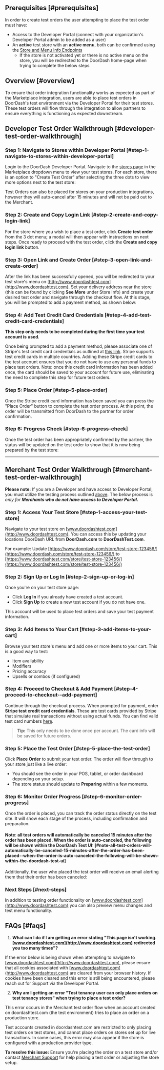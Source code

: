 ## Prerequisites [#prerequisites]

In order to create test orders the user attempting to place the test order must have:

* Access to the Developer Portal (connect with your organization's Developer Portal admin to be added as a user)
* An **active** test store with an **active menu**, both can be confirmed using the [Store and Menu Info Endpoints](https://developer.doordash.com/en-US/docs/marketplace/how_to/get_menu_and_store_info)
  + If the store is not activated yet or there is no active menu on the store, you will be redirected to the DoorDash home-page when trying to complete the below steps

## Overview [#overview]

To ensure that order integration functionality works as expected as part of the Marketplace integration, users are able to place test orders in DoorDash's test environment via the Developer Portal for their test stores. These test orders will flow through the integration to allow partners to ensure everything is functioning as expected downstream.

## Developer Test Order Walkthrough [#developer-test-order-walkthrough]

### Step 1: Navigate to Stores within Developer Portal [#step-1-navigate-to-stores-within-developer-portal]

Login to the DoorDash Developer Portal. Navigate to the [stores page](https://developer.doordash.com/portal/integration/marketplace/stores) in the Marketplace dropdown menu to view your test stores. For each store, there is an option to "Create Test Order" after selecting the three dots to view more options next to the test store:



Test Orders can also be placed for stores on your production integrations, however they will auto-cancel after 15 minutes and will not be paid out to the Merchant.



### Step 2: Create and Copy Login Link [#step-2-create-and-copy-login-link]

For the store where you wish to place a test order, click **Create test order** from the 3 dot menu; a modal will then appear with instructions on next steps. Once ready to proceed with the test order, click the **Create and copy login link** button.



### Step 3: Open Link and Create Order [#step-3-open-link-and-create-order]

After the link has been successfully opened, you will be redirected to your test store's menu on [http://www.doordashtest.com](http://www.doordashtest.com). Set your delivery address near the store (this can be found by clicking **See More** under Store Info) and create your desired test order and navigate through the checkout flow. At this stage, you will be prompted to add a payment method, as shown below:


### Step 4: Add Test Credit Card Credentials [#step-4-add-test-credit-card-credentials]

**This step only needs to be completed during the first time your test account is used.**

Once being prompted to add a payment method, please associate one of Stripe's test credit card credentials as outlined at [this link](https://stripe.com/docs/testing?testing-method=card-numbers#cards). Stripe supports test credit cards in multiple countries. Adding these Stripe credit cards to the test account ensures that you do not have to use any personal funds to place test orders. Note: once this credit card information has been added once, the card should be saved to your account for future use, eliminating the need to complete this step for future test orders.



### Step 5: Place Order [#step-5-place-order]

Once the Stripe credit card information has been saved you can press the "Place Order" button to complete the test order process. At this point, the order will be transmitted from DoorDash to the partner for order confirmation.



### Step 6: Progress Check [#step-6-progress-check]

Once the test order has been appropriately confirmed by the partner, the status will be updated on the test order to show that it is now being prepared by the test store:



---

## Merchant Test Order Walkthrough [#merchant-test-order-walkthrough]

**Please note:** If you are a Developer and have access to Developer Portal, you must utilize the testing process outlined [above](https://developer.doordash.com/en-US/docs/marketplace/how_to/create_a_test_order#step-1-navigate-to-stores-within-developer-portal). The below process is *only for **Merchants who do not have access to Developer Portal.***

### Step 1: Access Your Test Store [#step-1-access-your-test-store]

Navigate to your test store on [www.doordashtest.com](http://www.doordashtest.com). You can access this by updating your locations DoorDash URL from **DoorDash.com** to **DoorDashTest.com**.

For example: Update [https://www.doordash.com/store/test-store-123456/](https://www.doordash.com/store/test-store-123456/) to [https://www.doordashtest.com/store/test-store-123456/](https://www.doordashtest.com/store/test-store-123456/)

### Step 2: Sign Up or Log In [#step-2-sign-up-or-log-in]

Once you're on your test store page:

* Click **Log In** if you already have created a test account.
* Click **Sign Up** to create a new test account if you do not have one.

This account will be used to place test orders and save your test payment information.

### Step 3: Add Items to Your Cart [#step-3-add-items-to-your-cart]

Browse your test store's menu and add one or more items to your cart. This is a good way to test:

* Item availability
* Modifiers
* Pricing accuracy
* Upsells or combos (if configured)

### Step 4: Proceed to Checkout & Add Payment [#step-4-proceed-to-checkout--add-payment]

Continue through the checkout process. When prompted for payment, enter **Stripe test credit card credentials**. These are test cards provided by Stripe that simulate real transactions without using actual funds. You can find valid test card numbers [here](https://stripe.com/docs/testing?testing-method=card-numbers#cards).

> **Tip:** This only needs to be done once per account. The card info will be saved for future orders.



### Step 5: Place the Test Order [#step-5-place-the-test-order]

Click **Place Order** to submit your test order. The order will flow through to your store just like a live order:

* You should see the order in your POS, tablet, or order dashboard depending on your setup.
* The store status should update to **Preparing** within a few moments.



### Step 6: Monitor Order Progress [#step-6-monitor-order-progress]

Once the order is placed, you can track the order status directly on the test site. It will show each stage of the process, including confirmation and preparation.

#### Note: all test orders will automatically be canceled 15 minutes after the order has been placed. When the order is auto-canceled, the following will be shown within the DoorDash Test UI: [#note-all-test-orders-will-automatically-be-canceled-15-minutes-after-the-order-has-been-placed--when-the-order-is-auto-canceled-the-following-will-be-shown-within-the-doordash-test-ui]



Additionally, the user who placed the test order will receive an email alerting them that their order has been canceled:



### Next Steps [#next-steps]

In addition to testing order functionality on [www.doordashtest.com](http://www.doordashtest.com) you can also preview menu changes and test menu functionality.

## FAQs [#faqs]

1. **What can I do if I am getting an error stating "This page isn't working. [www.doordashtest.com](http://www.doordashtest.com) redirected you too many times"?**

If the error below is being shown when attempting to navigate to [www.doordashtest.com](http://www.doordashtest.com), please ensure that all cookies associated with [www.doordashtest.com](http://www.doordashtest.com) are cleared from your browser history. If cookies have been cleared and this error is still being encountered, please reach out for Support via the Developer Portal.



2. **Why am I getting an error "Test tenancy user can only place orders on test tenancy stores" when trying to place a test order?**

This error occurs in the Merchant test order flow when an account created on doordashtest.com (the test environment) tries to place an order on a production store.

Test accounts created in doordashtest.com are restricted to only placing test orders on test stores, and cannot place orders on stores set up for live transactions. In some cases, this error may also appear if the store is configured with a production provider type.

**To resolve this issue:** Ensure you're placing the order on a test store and/or contact [Merchant Support](https://help.doordash.com/merchants/s/merchant-support?language=en_US) for help placing a test order or adjusting the store setup.




